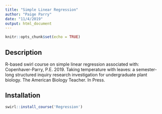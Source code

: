 ```yaml
---
title: "Simple Linear Regression"
author: "Paige Parry"
date: "11/4/2019"
output: html_document
---
```


```r
knitr::opts_chunk$set(echo = TRUE)
```

## Description
R-based swirl course on simple linear regression associated with:
Copenhaver-Parry, P.E. 2019. Taking temperature with leaves: a semester-long structured inquiry research investigation for undergraduate plant biology. The American Biology Teacher. In Press.

## Installation

```r
swirl::install_course('Regression')
```


